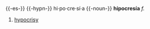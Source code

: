 {{-es-}}
{{-hypn-}}
hi&middot;po&middot;cre&middot;sí&middot;a
{{-noun-}}
'''hipocresía''' ''f.''
# [[hypocrisy]]